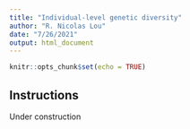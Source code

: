 ```yaml
---
title: "Individual-level genetic diversity"
author: "R. Nicolas Lou"
date: "7/26/2021"
output: html_document
---
```


```r
knitr::opts_chunk$set(echo = TRUE)
```

## Instructions

Under construction